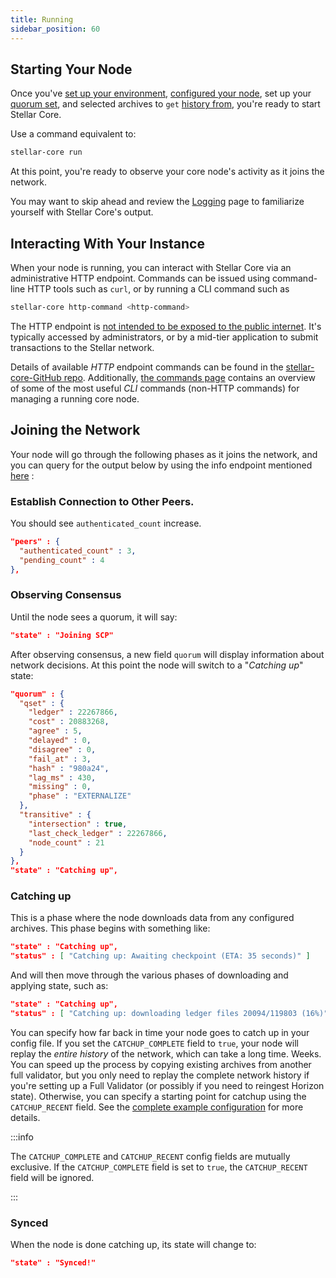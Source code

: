 ```yaml
---
title: Running
sidebar_position: 60
---
```


## Starting Your Node

Once you've [set up your environment](./prerequisites.mdx), [configured your node](./configuring.mdx), set up your [quorum set](./configuring.mdx#choosing-your-quorum-set), and selected archives to `get` [history from](./environment-preparation.mdx#history), you're ready to start Stellar Core.

Use a command equivalent to:

```bash
stellar-core run
```

At this point, you're ready to observe your core node's activity as it joins the network.

You may want to skip ahead and review the [Logging](./logging.mdx) page to familiarize yourself with Stellar Core's output.

## Interacting With Your Instance

When your node is running, you can interact with Stellar Core via an administrative HTTP endpoint. Commands can be issued using command-line HTTP tools such as `curl`, or by running a CLI command such as

```bash
stellar-core http-command <http-command>
```

The HTTP endpoint is [not intended to be exposed to the public internet](./prerequisites.mdx#internal-system-access). It's typically accessed by administrators, or by a mid-tier application to submit transactions to the Stellar network.

Details of available _HTTP_ endpoint commands can be found in the [stellar-core-GitHub repo](https://github.com/stellar/stellar-core/blob/master/docs/software/commands.md#http-commands). Additionally, [the commands page](./commands.mdx) contains an overview of some of the most useful _CLI_ commands (non-HTTP commands) for managing a running core node.

## Joining the Network

Your node will go through the following phases as it joins the network, and you can query for the output below by using the info endpoint mentioned [here](./monitoring.mdx#general-node-information) :

### Establish Connection to Other Peers.

You should see `authenticated_count` increase.

```json
"peers" : {
  "authenticated_count" : 3,
  "pending_count" : 4
},
```

### Observing Consensus

Until the node sees a quorum, it will say:

```json
"state" : "Joining SCP"
```

After observing consensus, a new field `quorum` will display information about network decisions. At this point the node will switch to a "_Catching up_" state:

```json
"quorum" : {
  "qset" : {
    "ledger" : 22267866,
    "cost" : 20883268,
    "agree" : 5,
    "delayed" : 0,
    "disagree" : 0,
    "fail_at" : 3,
    "hash" : "980a24",
    "lag_ms" : 430,
    "missing" : 0,
    "phase" : "EXTERNALIZE"
  },
  "transitive" : {
    "intersection" : true,
    "last_check_ledger" : 22267866,
    "node_count" : 21
  }
},
"state" : "Catching up",
```

### Catching up

This is a phase where the node downloads data from any configured archives. This phase begins with something like:

```json
"state" : "Catching up",
"status" : [ "Catching up: Awaiting checkpoint (ETA: 35 seconds)" ]
```

And will then move through the various phases of downloading and applying state, such as:

```json
"state" : "Catching up",
"status" : [ "Catching up: downloading ledger files 20094/119803 (16%)" ]
```

You can specify how far back in time your node goes to catch up in your config file. If you set the `CATCHUP_COMPLETE` field to `true`, your node will replay the _entire history_ of the network, which can take a long time. Weeks. You can speed up the process by copying existing archives from another full validator, but you only need to replay the complete network history if you're setting up a Full Validator (or possibly if you need to reingest Horizon state). Otherwise, you can specify a starting point for catchup using the `CATCHUP_RECENT` field. See the [complete example configuration] for more details.

:::info

The `CATCHUP_COMPLETE` and `CATCHUP_RECENT` config fields are mutually exclusive. If the `CATCHUP_COMPLETE` field is set to `true`, the `CATCHUP_RECENT` field will be ignored.

:::

### Synced

When the node is done catching up, its state will change to:

```json
"state" : "Synced!"
```

[complete example configuration]: https://github.com/stellar/stellar-core/blob/master/docs/stellar-core_example.cfg
